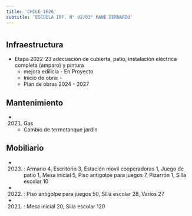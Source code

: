 ```yaml
---
title: 'CHILE 1626'
subtitle: 'ESCUELA INF. N° 02/03° MANE BERNARDO'
---
```


#
## Infraestructura

* Etapa 2022-23 adecuación de cubierta, patio, instalación eléctrica completa (amparo) y pintura 
    + mejora edilicia - En Proyecto 
    + Inicio de obra: - 
    + Plan de obras 2024 - 2027 






## Mantenimiento

*  (2021) Gas 
    + Cambio de termotanque jardin





## Mobiliario

*  (2023) : Armario 4, Escritorio 3, Estación movil cooperadoras 1, Juego de patio 1, Mesa inicial 5, Piso antigolpe para juegos 7, Pizarrón 1, Silla escolar 10 

*  (2022) : Piso antigolpe para juegos 50, Silla escolar 28, Varios 27 

*  (2021) : Mesa inicial 20, Silla escolar 120 




